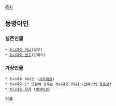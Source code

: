 [[목차]]
== 동명이인 ==
=== 실존인물 ===
 * [[하나자와 카나]](성우)
 * [[하나자와 켄고]](만화가)
=== 가상인물 ===
 * 하나자와 하나코 ([[사자에상]])
 * 하나자와 [* 덧붙여 성우는 [[하나자와 카나]]] ([[전파녀와 청춘남]])
 * [[하나자와 유카]] ([[벨제바브]])

[[각주]]
